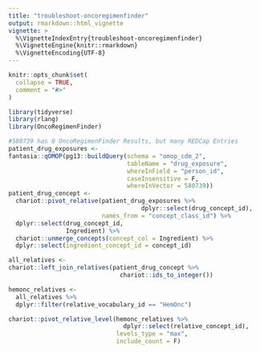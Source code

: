 ```yaml
---
title: "troubleshoot-oncoregimenfinder"
output: rmarkdown::html_vignette
vignette: >
  %\VignetteIndexEntry{troubleshoot-oncoregimenfinder}
  %\VignetteEngine{knitr::rmarkdown}
  %\VignetteEncoding{UTF-8}
---
```


```r
knitr::opts_chunk$set(
  collapse = TRUE,
  comment = "#>"
)
```

```r
library(tidyverse)
library(rlang)
library(OncoRegimenFinder)
```

```r
#580739 has 0 OncoRegimenFinder Results, but many REDCap Entries
patient_drug_exposures <-
fantasia::qOMOP(pg13::buildQuery(schema = "omop_cdm_2",
                                 tableName = "drug_exposure",
                                 whereInField = "person_id",
                                 caseInsensitive = F,
                                 whereInVector = 580739))
patient_drug_concept <- 
  chariot::pivot_relative(patient_drug_exposures %>%
                                     dplyr::select(drug_concept_id),
                          names_from = "concept_class_id") %>%
  dplyr::select(drug_concept_id,
                Ingredient) %>%
  chariot::unmerge_concepts(concept_col = Ingredient) %>%
  dplyr::select(ingredient_concept_id = concept_id)


```

```r

all_relatives <-
chariot::left_join_relatives(patient_drug_concept %>%
                               chariot::ids_to_integer())


```

```r
hemonc_relatives <-
  all_relatives %>%
  dplyr::filter(relative_vocabulary_id == "HemOnc")
```


```r
chariot::pivot_relative_level(hemonc_relatives %>%
                                dplyr::select(relative_concept_id),
                              levels_type = "max",
                              include_count = F)
```

